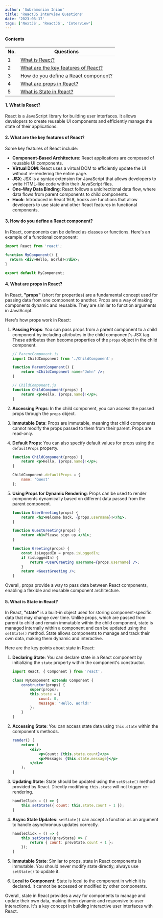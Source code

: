 ```yaml
---
author: 'Subramonian Inian'
title: 'ReactJS Interview Questions'
date: '2023-03-17'
tags: ['NextJS', 'ReactJS', 'Interview']
---
```

#### Contents

<table className="table-auto w-full">
  <thead>
    <tr>
      <th className="border border-black px-4 py-2">No.</th>
      <th className="border border-black px-4 py-2">Questions</th>
    </tr>
  </thead>
  <tbody>
    <tr>
      <td className="border border-black px-4 py-2">1</td>
      <td className="border border-black px-4 py-2"><a className='no-underline' href="#1-what-is-react">What is React?</a></td>
    </tr>
    <tr>
      <td className="border border-black px-4 py-2">2</td>
      <td className="border border-black px-4 py-2"><a className='no-underline' href="#2-what-are-the-key-features-of-react">What are the key features of React?</a></td>
    </tr>
    <tr>
      <td className="border border-black px-4 py-2">3</td>
      <td className="border border-black px-4 py-2"><a className='no-underline' href="#3-how-do-you-define-a-react-component">How do you define a React component?</a></td>
    </tr>
    <tr>
      <td className="border border-black px-4 py-2">4</td>
      <td className="border border-black px-4 py-2"><a className='no-underline' href="#4-what-are-props-in-react">What are props in React?</a></td>
    </tr>
    <tr>
      <td className="border border-black px-4 py-2">5</td>
      <td className="border border-black px-4 py-2"><a className='no-underline' href="#5-what-is-state-in-react">What is State in React?</a></td>
    </tr>
  </tbody>
</table>


#### 1. What is React?

React is a JavaScript library for building user interfaces. It allows developers to create reusable UI components and efficiently manage the state of their applications.

#### 2. What are the key features of React?

Some key features of React include:
- **Component-Based Architecture**: React applications are composed of reusable UI components.
- **Virtual DOM**: React uses a virtual DOM to efficiently update the UI without re-rendering the entire page.
- **JSX**: JSX is a syntax extension for JavaScript that allows developers to write HTML-like code within their JavaScript files.
- **One-Way Data Binding**: React follows a unidirectional data flow, where data flows from parent components to child components.
- **Hook**: Introduced in React 16.8, hooks are functions that allow developers to use state and other React features in functional components.

#### 3. How do you define a React component?

In React, components can be defined as classes or functions. Here's an example of a functional component:

```jsx
import React from 'react';

function MyComponent() {
  return <div>Hello, World!</div>;
}

export default MyComponent;
```
#### 4. What are props in React?

In React, **"props"** (short for properties) are a fundamental concept used for passing data from one component to another. Props are a way of making components dynamic and reusable. They are similar to function arguments in JavaScript.

Here's how props work in React:

1. **Passing Props**: You can pass props from a parent component to a child component by including attributes in the child component's JSX tag. These attributes then become properties of the `props` object in the child component.

    ```jsx
    // ParentComponent.js
    import ChildComponent from './ChildComponent';

    function ParentComponent() {
        return <ChildComponent name="John" />;
    }
    ```

    ```jsx
    // ChildComponent.js
    function ChildComponent(props) {
        return <p>Hello, {props.name}!</p>;
    }
    ```

2. **Accessing Props**: In the child component, you can access the passed props through the `props` object.

3. **Immutable Data**: Props are immutable, meaning that child components cannot modify the props passed to them from their parent. Props are read-only.

4. **Default Props**: You can also specify default values for props using the `defaultProps` property.

    ```jsx
    function ChildComponent(props) {
        return <p>Hello, {props.name}!</p>;
    }

    ChildComponent.defaultProps = {
        name: 'Guest'
    };
    ```

5. **Using Props for Dynamic Rendering**: Props can be used to render components dynamically based on different data passed from the parent component.

    ```jsx
    function UserGreeting(props) {
        return <h1>Welcome back, {props.username}!</h1>;
    }

    function GuestGreeting(props) {
        return <h1>Please sign up.</h1>;
    }

    function Greeting(props) {
        const isLoggedIn = props.isLoggedIn;
        if (isLoggedIn) {
            return <UserGreeting username={props.username} />;
        }
        return <GuestGreeting />;
    }
    ```

Overall, props provide a way to pass data between React components, enabling a flexible and reusable component architecture.

#### 5. What is State in React?

In React, **"state"** is a built-in object used for storing component-specific data that may change over time. Unlike props, which are passed from parent to child and remain immutable within the child component, state is managed internally within a component and can be updated using the `setState()` method. State allows components to manage and track their own data, making them dynamic and interactive.

Here are the key points about state in React:

1. **Declaring State**: You can declare state in a React component by initializing the `state` property within the component's constructor.

    ```jsx
    import React, { Component } from 'react';

    class MyComponent extends Component {
        constructor(props) {
            super(props);
            this.state = {
                count: 0,
                message: 'Hello, World!'
            };
        }
    }
    ```

2. **Accessing State**: You can access state data using `this.state` within the component's methods.

    ```jsx
    render() {
        return (
            <div>
                <p>Count: {this.state.count}</p>
                <p>Message: {this.state.message}</p>
            </div>
        );
    }
    ```

3. **Updating State**: State should be updated using the `setState()` method provided by React. Directly modifying `this.state` will not trigger re-rendering.

    ```jsx
    handleClick = () => {
        this.setState({ count: this.state.count + 1 });
    }
    ```

4. **Async State Updates**: `setState()` can accept a function as an argument to handle asynchronous updates correctly.

    ```jsx
    handleClick = () => {
        this.setState((prevState) => {
            return { count: prevState.count + 1 };
        });
    }
    ```

5. **Immutable State**: Similar to props, state in React components is immutable. You should never modify state directly; always use `setState()` to update it.

6. **Local to Component**: State is local to the component in which it is declared. It cannot be accessed or modified by other components.

Overall, state in React provides a way for components to manage and update their own data, making them dynamic and responsive to user interactions. It's a key concept in building interactive user interfaces with React.



